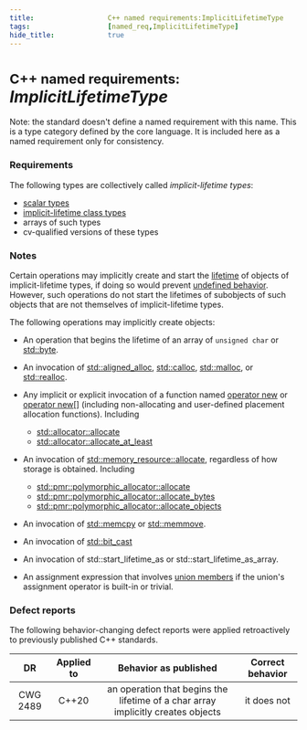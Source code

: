 ```yaml
---
title:                  C++ named requirements:ImplicitLifetimeType
tags:                   [named_req,ImplicitLifetimeType]
hide_title:             true
---
```



# <small>C++ named requirements:</small> *ImplicitLifetimeType*
Note: the standard doesn't define a named requirement with this name. This is a type category defined by the core language. 
It is included here as a named requirement only for consistency.

### Requirements
The following types are collectively called *implicit-lifetime types*:

* [scalar types](/docs/std/named_req/ScalarType)
* [implicit-lifetime class types](/docs/std/language/classes#Implicit-lifetime_class)
* arrays of such types
* cv-qualified versions of these types

### Notes

Certain operations may implicitly create and start the [lifetime](/docs/std/language/lifetime) of objects of implicit-lifetime types, 
if doing so would prevent [undefined behavior](language/ub). 
However, such operations do not start the lifetimes of subobjects of such objects that are not themselves of implicit-lifetime types.

The following operations may implicitly create objects:

* An operation that begins the lifetime of an array of `unsigned char` or <Since v='cpp17'>[std::byte](/docs/std/types/byte)</Since>.
* An invocation of <Since v='cpp17'>[std::aligned_alloc](/docs/std/memory/c/aligned_alloc)</Since>, [std::calloc](/docs/std/memory/c/calloc), 
[std::malloc](/docs/std/memory/c/malloc), or [std::realloc](/docs/std/memory/c/realloc).
* Any implicit or explicit invocation of a function named [operator new](/docs/std/memory/new/operator_new) or [operator new[]]((/docs/std/memory/new/operator_new))
(including non-allocating and user-defined placement allocation functions). Including

    * [std::allocator::allocate](/docs/std/memory/allocator/allocate)
    * <Since v='cpp23'>[std::allocator::allocate_at_least](/docs/std/memory/allocator/allocate_at_least)</Since>
* <Since v='cpp17'> An invocation of <a href="/docs/std/memory/memory_resource/allocate">std::memory_resource::allocate</a>, 
regardless of how storage is obtained. Including </Since>

    * <a href="/docs/std/memory/polymorphic_allocator/allocate">std::pmr::polymorphic_allocator::allocate</a>
    * <Since v='cpp20'><a href="/docs/std/memory/polymorphic_allocator/allocate_bytes">std::pmr::polymorphic_allocator::allocate_bytes</a></Since>
    * <Since v='cpp20'><a href="/docs/std/memory/polymorphic_allocator/allocate_objects">std::pmr::polymorphic_allocator::allocate_objects</a></Since>
* An invocation of [std::memcpy](/docs/std/string/byte/memcpy) or [std::memmove](/docs/std/string/byte/memmove).
* <Since v='cpp20'>An invocation of <a href="/docs/std/numeric/bit_cast">std::bit_cast</a></Since>
* <Since v='cpp23'>An invocation of std::start_lifetime_as or std::start_lifetime_as_array.</Since>
* An assignment expression that involves [union members](/docs/std/language/union#Member_lifetime) if the union's assignment operator is built-in or trivial.

### Defect reports
The following behavior-changing defect reports were applied retroactively to previously published C++ standards.

|    DR    | Applied to |                               Behavior as published                              | Correct behavior |
|:--------:|:----------:|:--------------------------------------------------------------------------------:|:----------------:|
| CWG 2489 | C++20      | an operation that begins the lifetime of a char array implicitly creates objects | it does not      |